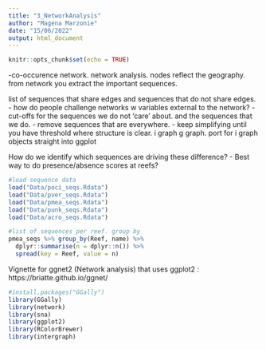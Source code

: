 ```yaml
---
title: "3_NetworkAnalysis"
author: "Magena Marzonie"
date: "15/06/2022"
output: html_document
---
```


```r
knitr::opts_chunk$set(echo = TRUE)
```

-co-occurence network. 
network analysis. nodes reflect the geography. 
from network you extract the important sequences. 

list of sequences that share edges and sequences that do not share edges. 
- how do people challenge networks w variables external to the network?
- cut-offs for the sequences we do not ‘care’ about. and the sequences that we do. 
- remove sequences that are everywhere. 
- keep simplifying until you have threshold where structure is clear. 
i graph
g graph. port for i graph objects straight into ggplot 


How do we identify which sequences are driving these difference? 
- Best way to do presence/absence scores at reefs? 

```r
#load sequence data
load("Data/poci_seqs.Rdata")
load("Data/pver_seqs.Rdata")
load("Data/pmea_seqs.Rdata")
load("Data/punk_seqs.Rdata")
load("Data/acro_seqs.Rdata")
```

```r
#list of sequences per reef. group by 
pmea_seqs %>% group_by(Reef, name) %>% 
  dplyr::summarise(n = dplyr::n()) %>% 
  spread(key = Reef, value = n)
```

Vignette for ggnet2 (Network analysis) that uses ggplot2 :  https://briatte.github.io/ggnet/
```r
#install.packages("GGally")
library(GGally)
library(network)
library(sna)
library(ggplot2)
library(RColorBrewer)
library(intergraph)
```

